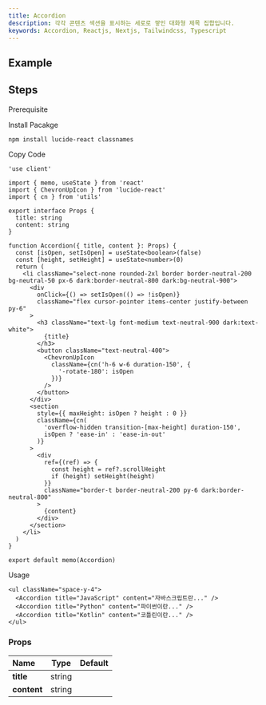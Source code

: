 ```yaml
---
title: Accordion
description: 각각 콘텐츠 섹션을 표시하는 세로로 쌓인 대화형 제목 집합입니다.
keywords: Accordion, Reactjs, Nextjs, Tailwindcss, Typescript
---
```


## Example

<Storybook url="https://workshop.kidow.me/?path=/docs/components-accordion-v1--docs" />

## Steps

<Steps>

<Step>Prerequisite</Step>

<Blocks>
  <LinkBlock icon="utils" name="cn" slug="/utils/cn" />
</Blocks>

<Step>Install Pacakge</Step>

```bash
npm install lucide-react classnames
```

<Step>Copy Code</Step>

```tsx title="components/Accordion/index.tsx"
'use client'

import { memo, useState } from 'react'
import { ChevronUpIcon } from 'lucide-react'
import { cn } from 'utils'

export interface Props {
  title: string
  content: string
}

function Accordion({ title, content }: Props) {
  const [isOpen, setIsOpen] = useState<boolean>(false)
  const [height, setHeight] = useState<number>(0)
  return (
    <li className="select-none rounded-2xl border border-neutral-200 bg-neutral-50 px-6 dark:border-neutral-800 dark:bg-neutral-900">
      <div
        onClick={() => setIsOpen(() => !isOpen)}
        className="flex cursor-pointer items-center justify-between py-6"
      >
        <h3 className="text-lg font-medium text-neutral-900 dark:text-white">
          {title}
        </h3>
        <button className="text-neutral-400">
          <ChevronUpIcon
            className={cn('h-6 w-6 duration-150', {
              '-rotate-180': isOpen
            })}
          />
        </button>
      </div>
      <section
        style={{ maxHeight: isOpen ? height : 0 }}
        className={cn(
          'overflow-hidden transition-[max-height] duration-150',
          isOpen ? 'ease-in' : 'ease-in-out'
        )}
      >
        <div
          ref={(ref) => {
            const height = ref?.scrollHeight
            if (height) setHeight(height)
          }}
          className="border-t border-neutral-200 py-6 dark:border-neutral-800"
        >
          {content}
        </div>
      </section>
    </li>
  )
}

export default memo(Accordion)
```

<Step>Usage</Step>

```tsx
<ul className="space-y-4">
  <Accordion title="JavaScript" content="자바스크립트란..." />
  <Accordion title="Python" content="파이썬이란..." />
  <Accordion title="Kotlin" content="코틀린이란..." />
</ul>
```

</Steps>

### Props

| Name                    |  Type  | Default |
| :---------------------- | :----: | :-----: |
| **title**<Required />   | string |         |
| **content**<Required /> | string |         |
